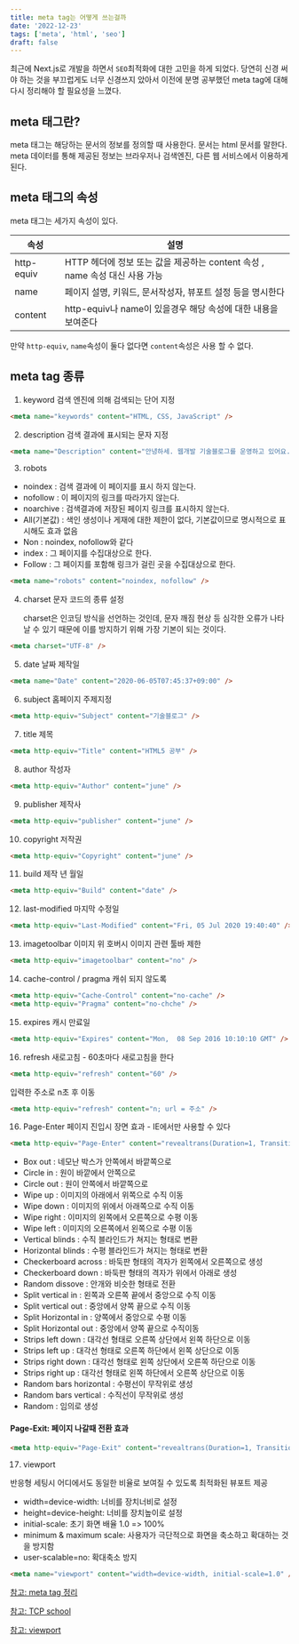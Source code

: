 ```yaml
---
title: meta tag는 어떻게 쓰는걸까
date: '2022-12-23'
tags: ['meta', 'html', 'seo']
draft: false
---
```


최근에 Next.js로 개발을 하면서 `SEO`최적화에 대한 고민을 하게 되었다.
당연히 신경 써야 하는 것을 부끄럽게도 너무 신경쓰지 았아서
이전에 분명 공부했던 meta tag에 대해 다시 정리해야 할 필요성을 느꼈다.

## meta 태그란?

meta 태그는 해당하는 문서의 정보를 정의할 때 사용한다. 문서는 html 문서를 말한다.
meta 데이터를 통해 제공된 정보는 브라우저나 검색엔진, 다른 웹 서비스에서 이용하게 된다.

## meta 태그의 속성

meta 태그는 세가지 속성이 있다.

| 속성       | 설명                                                                        |
| ---------- | --------------------------------------------------------------------------- |
| http-equiv | HTTP 헤더에 정보 또는 값을 제공하는 content 속성 , name 속성 대신 사용 가능 |
| name       | 페이지 설명, 키워드, 문서작성자, 뷰포트 설정 등을 명시한다                  |
| content    | http-equiv나 name이 있을경우 해당 속성에 대한 내용을 보여준다               |

만약 `http-equiv`, `name`속성이 둘다 없다면 `content`속성은 사용 할 수 없다.

## meta tag 종류

1. keyword
   검색 엔진에 의해 검색되는 단어 지정

```html
<meta name="keywords" content="HTML, CSS, JavaScript" />
```

2. description
   검색 결과에 표시되는 문자 지정

```html
<meta name="Description" content="안녕하세. 웹개발 기술블로그를 운영하고 있어요. 반갑습니다." />
```

3. robots

- noindex : 검색 결과에 이 페이지를 표시 하지 않는다.
- nofollow : 이 페이지의 링크를 따라가지 않는다.
- noarchive : 검색결과에 저장된 페이지 링크를 표시하지 않는다.
- All(기본값) : 색인 생성이나 게재에 대한 제한이 없다, 기본값이므로 명시적으로 표시해도 효과 없음
- Non : noindex, nofollow와 같다
- index : 그 페이지를 수집대상으로 한다.
- Follow : 그 페이지를 포함해 링크가 걸린 곳을 수집대상으로 한다.

```html
<meta name="robots" content="noindex, nofollow" />
```

4. charset 문자 코드의 종류 설정

   charset은 인코딩 방식을 선언하는 것인데, 문자 깨짐 현상 등 심각한 오류가 나타날 수 있기 때문에
   이를 방지하기 위해 가장 기본이 되는 것이다.

```html
<meta charset="UTF-8" />
```

5. date 날짜 제작일

```html
<meta name="Date" content="2020-06-05T07:45:37+09:00" />
```

6. subject 홈페이지 주제지정

```html
<meta http-equiv="Subject" content="기술블로그" />
```

7. title 제목

```html
<meta http-equiv="Title" content="HTML5 공부" />
```

8. author 작성자

```html
<meta http-equiv="Author" content="june" />
```

9. publisher 제작사

```html
<meta http-equiv="publisher" content="june" />
```

10. copyright 저작권

```html
<meta http-equiv="Copyright" content="june" />
```

11. build 제작 년 월일

```html
<meta http-equiv="Build" content="date" />
```

12. last-modified 마지막 수정일

```html
<meta http-equiv="Last-Modified" content="Fri, 05 Jul 2020 19:40:40" />
```

13. imagetoolbar 이미지 위 호버시 이미지 관련 툴바 제한

```html
<meta http-equiv="imagetoolbar" content="no" />
```

14. cache-control / pragma 캐쉬 되지 않도록

```html
<meta http-equiv="Cache-Control" content="no-cache" />
<meta http-equiv="Pragma" content="no-chche" />
```

15. expires 캐시 만료일

```html
<meta http-equiv="Expires" content="Mon,  08 Sep 2016 10:10:10 GMT" />
```

16. refresh 새로고침 - 60초마다 새로고침을 한다

```html
<meta http-equiv="refresh" content="60" />
```

입력한 주소로 n초 후 이동

```html
<meta http-equiv="refresh" content="n; url = 주소" />
```

16. Page-Enter 페이지 진입시 장면 효과 - IE에서만 사용할 수 있다

```html
<meta http-equiv="Page-Enter" content="revealtrans(Duration=1, Transition=12)" />
```

- Box out : 네모난 박스가 안쪽에서 바깥쪽으로
- Circle in : 원이 바깥에서 안쪽으로
- Circle out : 원이 안쪽에서 바깥쪽으로
- Wipe up : 이미지의 아래에서 위쪽으로 수직 이동
- Wipe down : 이미지의 위에서 아래쪽으로 수직 이동
- Wipe right : 이미지의 왼쪽에서 오른쪽으로 수평 이동
- Wipe left : 이미지의 오른쪽에서 왼쪽으로 수평 이동
- Vertical blinds : 수직 블라인드가 쳐지는 형태로 변환
- Horizontal blinds : 수평 블라인드가 쳐지는 형태로 변환
- Checkerboard across : 바둑판 형태의 격자가 왼쪽에서 오른쪽으로 생성
- Checkerboard down : 바둑판 형태의 격자가 위에서 아래로 생성
- Random dissove : 안개와 비슷한 형태로 전환
- Split vertical in : 왼쪽과 오른쪽 끝에서 중앙으로 수직 이동
- Split vertical out : 중앙에서 양쪽 끝으로 수직 이동
- Split Horizontal in : 양쪽에서 중앙으로 수평 이동
- Split Horizontal out : 중앙에서 양쪽 끝으로 수직이동
- Strips left down : 대각선 형태로 오른쪽 상단에서 왼쪽 하단으로 이동
- Strips left up : 대각선 형태로 오른쪽 하단에서 왼쪽 상단으로 이동
- Strips right down : 대각선 형태로 왼쪽 상단에서 오른쪽 하단으로 이동
- Strips right up : 대각선 형태로 왼쪽 하단에서 오른쪽 상단으로 이동
- Random bars horizontal : 수평선이 무작위로 생성
- Random bars vertical : 수직선이 무작위로 생성
- Random : 임의로 생성

#### Page-Exit: 페이지 나갈때 전환 효과

```html
<meta http-equiv="Page-Exit" content="revealtrans(Duration=1, Transition=12)" />
```

17. viewport

반응형 세팅시 어디에서도 동일한 비율로 보여질 수 있도록 최적화된 뷰포트 제공

- width=device-width: 너비를 장치너비로 설정
- height=device-height: 너비를 장치높이로 설정
- initial-scale: 초기 화면 배율 1.0 => 100%
- minimum & maximum scale: 사용자가 극단적으로 화면을 축소하고 확대하는 것을 방지함
- user-scalable=no: 확대축소 방지

```html
<meta name="viewport" content="width=device-width, initial-scale=1.0" />
```

[참고: meta tag 정리](https://inpa.tistory.com/entry/HTML-%F0%9F%93%9A-meta-%ED%83%9C%EA%B7%B8-%EC%A0%95%EB%A6%AC)

[참고: TCP school](http://www.tcpschool.com/html-tags/meta)

[참고: viewport](https://aboooks.tistory.com/352)

